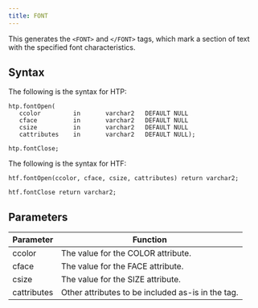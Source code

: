 ```yaml
---
title: FONT
---
```


This generates the `<FONT>` and `</FONT>` tags, which mark a section of text with the specified font characteristics.

## Syntax

The following is the syntax for HTP:
```
htp.fontOpen(
   ccolor         in       varchar2   DEFAULT NULL
   cface          in       varchar2   DEFAULT NULL
   csize          in       varchar2   DEFAULT NULL
   cattributes    in       varchar2   DEFAULT NULL);

htp.fontClose;
```

The following is the syntax for HTF:
```
htf.fontOpen(ccolor, cface, csize, cattributes) return varchar2;

htf.fontClose return varchar2;
```

## Parameters

| Parameter | Function |
| --------- | -------- |
| ccolor | The value for the COLOR attribute. |
| cface | The value for the FACE attribute. |
| csize | The value for the SIZE attribute. |
| cattributes | Other attributes to be included as-is in the tag. |

